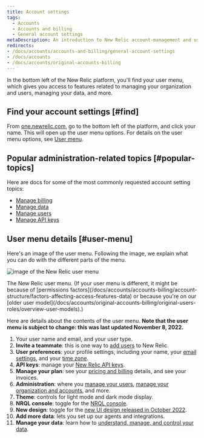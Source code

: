```yaml
---
title: Account settings
tags:
  - Accounts
  - Accounts and billing
  - General account settings
metaDescription: An introduction to New Relic account-management and user-management settings. 
redirects:
- /docs/accounts/accounts-and-billing/general-account-settings
- /docs/accounts
- /docs/accounts/original-accounts-billing
---
```



In the bottom left of the New Relic platform, you'll find your user menu, which gives you access to features related to managing your organization and users, managing your data, and more. 

## Find your account settings [#find]

From [one.newrelic.com](https://one.newrelic.com), go to the bottom left of the platform, and click your name. This will open up the user menu options. For details on the user menu options, see [User menu](#user-menu). 

## Popular administration-related topics [#popular-topics] 

Here are docs for some of the most commonly requested account setting topics:

* [Manage billing](/docs/accounts/accounts-billing/new-relic-one-pricing-billing/billing-ui)
* [Manage data](/docs/data-apis/manage-data/manage-your-data)
* [Manage users](/docs/accounts/accounts-billing/new-relic-one-user-management/introduction-managing-users)
* [Manage API keys](/docs/apis/intro-apis/new-relic-api-keys)

## User menu details [#user-menu]

Here's an image of the user menu. Following the image, we explain what you can do with the different parts of the menu. 

<img
  title="image of the New Relic user menu"
  alt="image of the New Relic user menu"
  src={accountsUserMenu}
/>

<figcaption>
The New Relic user menu. (If your user menu is different, it might be because of [permissions factors](/docs/accounts/accounts-billing/account-structure/factors-affecting-access-features-data) or because you're on our [older user model](/docs/accounts/original-accounts-billing/original-users-roles/overview-user-models).)
</figcaption>

Here are details about the contents of the user menu. **Note that the user menu is subject to change: this was last updated November 8, 2022.**

1. Your user name and email, and your user type. 
2. **Invite a teammate**: this is one way to [add users](/docs/accounts/accounts-billing/new-relic-one-user-management/user-management-ui-and-tasks#add-users) to New Relic. 
3. **User preferences**: your profile settings, including your name, your [email settings](/docs/accounts/accounts/account-maintenance/account-email-settings/), and your [time zone](/docs/accounts/accounts-billing/general-account-settings/default-time-zone-setting). 
4. **API keys**: manage your [New Relic API keys](/docs/apis/intro-apis/new-relic-api-keys).
5. **Manage your plan**: see your [pricing and billing](/docs/accounts/accounts-billing/new-relic-one-pricing-billing/new-relic-one-pricing-billing) details, and see your invoices.
6. **Administration**: where you [manage your users](/docs/accounts/accounts-billing/new-relic-one-user-management/user-management-ui-and-tasks#where), [manage your organization and accounts](/docs/accounts/accounts-billing/account-structure/new-relic-account-structure), and more. 
7. **Theme**: controls for light mode and dark mode display.
8. **NRQL console**: toggle for the [NRQL console](/docs/query-your-data/explore-query-data/query-builder/nrql-console).
9. **New design**: toggle for the [new UI design released in October 2022](/docs/new-relic-solutions/new-relic-one/new-navigation-transition-guide).
10. **Add more data**: lets you set up our agents and integrations.
11. **Manage your data**: learn how to [understand, manage, and control your data](/docs/data-apis/manage-data/manage-your-data).
